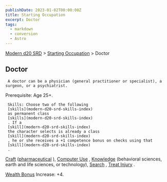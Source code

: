 ```yaml
---
publishDate: 2023-01-02T00:00:00Z
title: Starting Occupation
excerpt: Doctor
tags:
  - markdown
  - conversion
  - Astro
---
```


[Modern d20 SRD](/#modernD20) > [Starting Occupation](modern-d20-srd-starting-occupation-index) > Doctor

## Doctor




     A doctor can be a physician (general ­practitioner or specialist), a surgeon, or a psychiatrist.

Prerequisite: Age 25+.

     Skills: Choose two of the following
     [skills](modern-d20-srd-skills-index)
     as permanent class
     [skills](modern-d20-srd-skills-index)
     . If a
     [skill](modern-d20-srd-skills-index)
     the character selects is already a class
     [skill](modern-d20-srd-skills-index)
     , he or she receives a +1 competence bonus on checks using that
     [skill](modern-d20-srd-skills-index)
     .

[Craft](modern-d20-srd-skills-craft)
([pharmaceutical](modern-d20-srd-skills-craft-pharmaceutical)
),
[Computer Use](modern-d20-srd-skills-computer-use)
,
[Knowledge](modern-d20-srd-skills-knowledge)
(behavioral sciences, earth
and life sciences, or technology),
[Search](modern-d20-srd-skills-search)
,
[Treat Injury](modern-d20-srd-skills-treat-injury)
.

[Wealth Bonus](modern-d20-srd-wealth-wealth-bonus)
Increase: +4.
